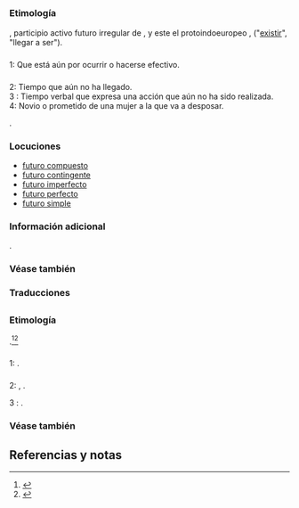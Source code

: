 {{desambiguación}}
== {{lengua|es}} ==
{{pron-graf|fone=fuˈtu.ɾo}}

=== Etimología ===
{{etimología|la|futurus|diacrítico=futūrus}}, participio activo futuro irregular de {{l+|la|esse|glosa=ser}}, y este el protoindoeuropeo {{l+|ine-pro|*bhū-}}, {{l+|ine-pro|*bʰew-}} ("[[existir]]", "llegar a ser").

=== {{adjetivo|es}} ===
{{inflect.es.adj.reg|futur}}
;1: Que está aún por ocurrir o hacerse efectivo.
{{ejemplo|Las provincias [[gobernadas]] por el co-césar y '''futuro''' corregente Constancio|c=pagina|t=Constancio II|u=http://www.tesorillo.com/bajo_imperio/constancio2/constancio2.htm}}

=== {{sustantivo masculino|es}} ===
{{inflect.es.sust.reg}}
;2: Tiempo que aún no ha llegado.
;3 {{csem|lingüística}}: Tiempo verbal que expresa una acción que aún no ha sido realizada.
;4: Novio o prometido de una mujer a la que va a desposar.
{{relacionado|tit=Femenino|futura}}.

=== Locuciones ===
{{trad-arriba|Locuciones con «futuro»}}
*[[futuro compuesto]]
*[[futuro contingente]]
*[[futuro imperfecto]]
*[[futuro perfecto]]
*[[futuro simple]]
{{trad-abajo}}

=== Información adicional ===
{{derivad|futurismo|futurista|futurología|futuróloga|futurólogo}}.

=== Véase también ===
{{w}}

=== Traducciones ===
{{trad-arriba}}
{{t|de|a1=1|t1=zukünftig|a2=2|t2=Zukunft|g2=m|a3=3|t3=Futurum|g3=n|a4=4|t4=Bräutigam|g4=m|a5=4|t5=Braut|g5=f}}
{{t|az|a1=1-2|t1=gələcək}}
{{t|bg|a1=1|t1=бъдещ|a2=2|t2=бъдеще|i3=s|t3=бъднина|a4=3|t4=бъдеще време|g4=n|a5=4|t5=годеник}}
{{t|ca|a1=1-4|t1=futur|g1=m}}
{{t|ko|a1=2|t1=미래|t2=未來}}
{{t|sh|a1=2|t1=budućnost|g1=f}}
{{t|fr|a1=1-4|t1=futur|g1=m|a2=1|t2=avenir|a3=3|t3=futur simple|g3=m|a4=4|t4=fiancé}}
{{t|en|a1=1-3|t1=future}}
{{t|it|a1=1-3|t1=futuro|g1=m}}
{{t|ja|i1=s|t1=未来|t2=みらい|t3=mirai|t4=未来時制|t5=みらいじせい|t6=miraishisei}}
{{t|nl|a1=1|t1=toekomstig|a2=2|t2=toekomst|a3=3|t3=toekomstige tijd}}
{{trad-abajo}}

== {{lengua|it}} ==
{{pron-graf|leng=it|}}

=== Etimología ===
{{etimología|leng=it|la|futurus}}.<ref>{{Treccani}}</ref><ref>{{Pianigiani}}</ref>

=== {{adjetivo|it}} ===
{{inflect.it.adj.reg|futur}}

;1: {{plm|futuro}}.
{{antónimo|leng=it|passato|scorso}}
{{ejemplo|[...] Quale sarà il ruolo '''futuro''' del Parlamento europeo? Che ne sarà del ruolo e della struttura dei diversi Consigli? [...]|c=libro|u=https://it.wikisource.org/wiki/Dichiarazione_di_Laeken_sul_futuro_dell%27Unione_Europea|trad=[...] ¿Cuál será el rol '''futuro''' del Parlamento europeo? ¿Qué será del rol de la estructura de los diversos Consejos? [...]|t=Dichiarazione di Laeken sul futuro dell'Unione Europea|a=Unione Europea|f=2001}}

=== {{sustantivo masculino|it}} ===
;2: {{plm|futuro}}, {{l|es|porvenir}}.
{{sinónimo|leng=it|avvenire}}
{{antónimo|leng=it|passato}}
{{ejemplo|Quel vecchio che non ha presente né '''futuro''', non è privo perciò di vita|c=libro|u=https://it.wikisource.org/wiki/Pensieri_di_varia_filosofia_e_di_bella_letteratura/277|a1=Giacomo Leopardi|trad=Aquel viejo que no tiene presente ni '''futuro''', no por ello está privado de vida|t=Pensieri di varia filosofia e di bella letteratura|f=1898}}

;3 {{csem|lingüística|leng=it}}: {{plm|futuro}}.
{{antónimo|leng=it|passato|preterito}}

=== Véase también ===
{{w|leng=it}}

== Referencias y notas ==
<references />
